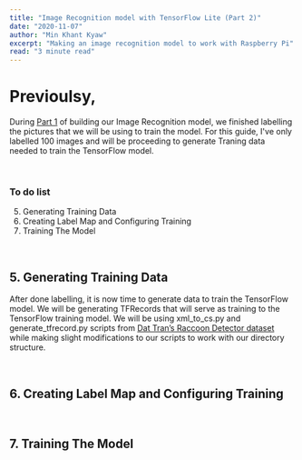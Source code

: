 ```yaml
---
title: "Image Recognition model with TensorFlow Lite (Part 2)"
date: "2020-11-07"
author: "Min Khant Kyaw"
excerpt: "Making an image recognition model to work with Raspberry Pi"
read: "3 minute read"
---
```


# Previoulsy,
During [Part 1](http://localhost:3000/blog/image-regonition-model-p1) of building our Image Recognition model, we finished labelling the pictures that we will be using to train the model. For this guide, I've only labelled 100 images and will be proceeding to generate Traning data needed to train the TensorFlow model.

<br />

### To do list

5. Generating Training Data
6. Creating Label Map and Configuring Training
7. Training The Model

<br />

## 5. Generating Training Data
After done labelling, it is now time to generate data to train the TensorFlow model. We will be generating TFRecords that will serve as training to the TensorFlow training model. We will be using xml_to_cs.py and generate_tfrecord.py scripts from [Dat Tran’s Raccoon Detector dataset](http://github.com/datitran/raccoon_dataset) while making slight modifications to our scripts to work with our directory structure.

<br />

## 6. Creating Label Map and Configuring Training

<br />

## 7. Training The Model
